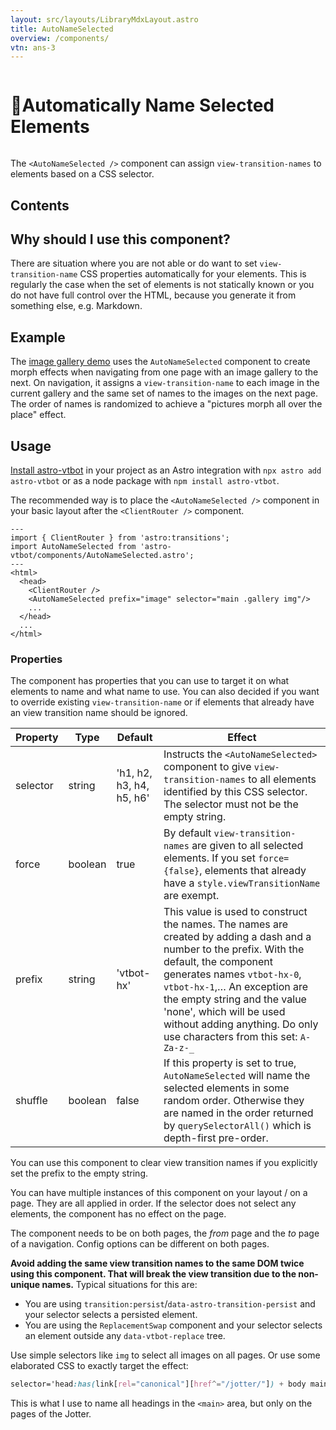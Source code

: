 ```yaml
---
layout: src/layouts/LibraryMdxLayout.astro
title: AutoNameSelected
overview: /components/
vtn: ans-3
---
```


<h1 style="display: inline-block; view-transition-name: ans-1"><span style="display:inline-block; view-transition-name:ans-2;">📛 </span>Automatically Name Selected Elements</h1>


The `<AutoNameSelected />` component can assign `view-transition-names` to elements based on a CSS selector.

## Contents

## Why should I use this component?

There are situation where you are not able or do want to set `view-transition-name` CSS properties automatically for your elements. This is regularly the case when the set of elements is not statically known or you do not have full control over the HTML, because you generate it from something else, e.g. Markdown.

## Example

The <a href="/image-gallery/" data-astro-reload>image gallery demo</a> uses the `AutoNameSelected` component to create morph effects when navigating from one page with an image gallery to the next. On navigation, it assigns a `view-transition-name` to each image in the current gallery and the same set of names to the images on the next page. The order of names is randomized to achieve a "pictures morph all over the place" effect.

## Usage

[Install astro-vtbot](../Installation/) in your project as an Astro integration with `npx astro add astro-vtbot` or as a node package with `npm install astro-vtbot`.

The recommended way is to place the `<AutoNameSelected />` component in your basic layout after the `<ClientRouter />` component.

```astro title="MyLayout.astro" {3,8}
---
import { ClientRouter } from 'astro:transitions';
import AutoNameSelected from 'astro-vtbot/components/AutoNameSelected.astro';
---
<html>
  <head>
    <ClientRouter />
    <AutoNameSelected prefix="image" selector="main .gallery img"/>
    ...
  </head>
  ...
</html>
```

### Properties

The component has properties that you can use to target it on what elements to name and what name to use. You can also decided if you want to override existing `view-transition-name` or if elements that already have an view transition name should be ignored.

|   Property | Type| Default | Effect |
|------------|------|--------|--------|
| selector | string | 'h1, h2, h3, h4, h5, h6'|Instructs the `<AutoNameSelected>` component to give `view-transition-names` to all elements identified by this CSS selector. The selector must not be the empty string.|
|force|boolean| true | By default `view-transition-names` are given to all selected elements. If you set `force={false}`, elements that already have a `style.viewTransitionName` are exempt.|
|prefix|string|'vtbot-hx'|This value is used to construct the names. The names are created by adding a dash and a number to the prefix. With the default, the component generates names `vtbot-hx-0`, `vtbot-hx-1`,&hellip; An exception are the empty string and the value 'none', which will be used without adding anything. Do only use characters from this set: `A-Za-z-_` |
|shuffle|boolean|false|If this property is set to true, `AutoNameSelected` will name the selected elements in some random order. Otherwise they are named in the order returned by `querySelectorAll()` which is depth-first pre-order.

You can use this component to clear view transition names if you explicitly set the prefix to the empty string.

You can have multiple instances of this component on your layout / on a page. They are all applied in order. If the selector does not select any elements, the component has no effect on the page.

The component needs to be on both pages, the _from_ page and the _to_ page of a navigation. Config options can be different on both pages.


**Avoid adding the same view transition names to the same DOM twice using this component.
That will break the view transition due to the non-unique names.**
Typical situations for this are:
* You are using `transition:persist`/`data-astro-transition-persist` and your selector selects a persisted element.
* You are using the `ReplacementSwap` component and your selector selects an element outside any `data-vtbot-replace` tree.


Use simple selectors like `img` to select all images on all pages. Or use some elaborated CSS to exactly target the effect:
```css
selector='head:has(link[rel="canonical"][href^="/jotter/"]) + body main :is(h1, h2, h3, h4, h5, h6)'
```
This is what I use to name all headings in the `<main>` area, but only on the pages of the Jotter.
